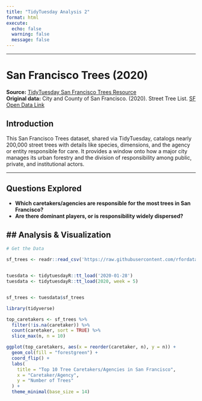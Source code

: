 ```yaml
---
title: "TidyTuesday Analysis 2"
format: html
execute:
  echo: false
  warning: false
  message: false
---
```


------------------------------------------------------------------------

# San Francisco Trees (2020)

**Source:** [TidyTuesday San Francisco Trees Resource](https://github.com/rfordatascience/tidytuesday/tree/main/data/2020/2020-01-28)\
**Original data:** City and County of San Francisco. (2020). Street Tree List. [SF Open Data Link](https://data.sfgov.org/Nature-and-Sustainability/Street-Tree-List/tkzw-k3nq)

## Introduction

This San Francisco Trees dataset, shared via TidyTuesday, catalogs nearly 200,000 street trees with details like species, dimensions, and the agency or entity responsible for care. It provides a window onto how a major city manages its urban forestry and the division of responsibility among public, private, and institutional actors.

------------------------------------------------------------------------

## Questions Explored

-   **Which caretakers/agencies are responsible for the most trees in San Francisco?**
-   **Are there dominant players, or is responsibility widely dispersed?**

## \## Analysis & Visualization

```r
# Get the Data

sf_trees <- readr::read_csv('https://raw.githubusercontent.com/rfordatascience/tidytuesday/main/data/2020/2020-01-28/sf_trees.csv')


tuesdata <- tidytuesdayR::tt_load('2020-01-28') 
tuesdata <- tidytuesdayR::tt_load(2020, week = 5)


sf_trees <- tuesdata$sf_trees

library(tidyverse)

top_caretakers <- sf_trees %>%
  filter(!is.na(caretaker)) %>%
  count(caretaker, sort = TRUE) %>%
  slice_max(n, n = 10)

ggplot(top_caretakers, aes(x = reorder(caretaker, n), y = n)) +
  geom_col(fill = "forestgreen") +
  coord_flip() +
  labs(
    title = "Top 10 Tree Caretakers/Agencies in San Francisco",
    x = "Caretaker/Agency",
    y = "Number of Trees"
  ) +
  theme_minimal(base_size = 14)

```
